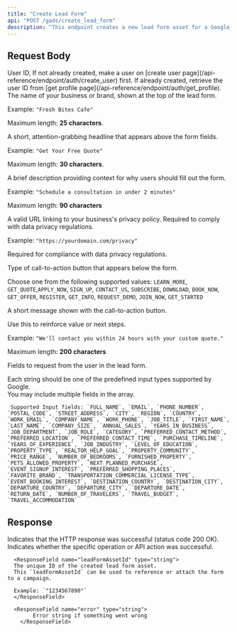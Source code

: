 ```yaml
---
title: "Create Lead Form"
api: "POST /gads/create_lead_form"
description: "This endpoint creates a new lead form asset for a Google Ads campaign. A lead form allows you to collect user information directly within your ad using customizable fields, headlines, call-to-action text, and a privacy policy link."
---
```


## Request Body

<ParamField body="userId" type="string" required>
	User ID, If not already created, make a user on [create user
	page](/api-reference/endpoint/auth/create_user) first. If already created,
	retrieve the user ID from [get profile
	page](/api-reference/endpoint/auth/get_profile).
</ParamField>

<ParamField body="name" type="string" required>
The name of your business or brand, shown at the top of the lead form.  

Example: `"Fresh Bites Cafe"`

<Note>Maximum length: **25 characters**.</Note>
</ParamField>

<ParamField body="headline" type="string" required>
	A short, attention-grabbing headline that appears above the form fields.  

Example: `"Get Your Free Quote"`

<Note>Maximum length: **30 characters**.</Note>

</ParamField>

<ParamField body="description" type="string" required>
	A brief description providing context for why users should fill out the form.  

Example: `"Schedule a consultation in under 2 minutes"`

<Note>Maximum length: **90 characters**</Note>
</ParamField>

<ParamField body="privacy_policy_url" type="string" required>
A valid URL linking to your business's privacy policy.  
Required to comply with data privacy regulations.  

Example: `"https://yourdomain.com/privacy"`

<Note>Required for compliance with data privacy regulations.</Note>
</ParamField>



<ParamField body="call_to_action_type" type="string" required>
Type of call-to-action button that appears below the form. 

  Choose one from the following supported values:  `LEARN_MORE`, `GET_QUOTE`,`APPLY_NOW`, `SIGN_UP`, `CONTACT_US`, `SUBSCRIBE`, `DOWNLOAD`, `BOOK_NOW`, `GET_OFFER`, `REGISTER`, `GET_INFO`, `REQUEST_DEMO`, `JOIN_NOW`, `GET_STARTED`

</ParamField>

<ParamField body="call_to_action_description" type="string" required>
A short message shown with the call-to-action button. 

Use this to reinforce value or next steps. 

Example: `"We'll contact you within 24 hours with your custom quote."`

<Note>Maximum length: **200 characters**  </Note>
</ParamField>

<ParamField body="input_fields" type="string[]" required>
Fields to request from the user in the lead form.

Each string should be one of the predefined input types supported by Google.  
You may include multiple fields in the array.

	 Supported Input fields: `FULL_NAME`, `EMAIL`, `PHONE_NUMBER`, `POSTAL_CODE`, `STREET_ADDRESS`, `CITY`, `REGION`, `COUNTRY`, `WORK_EMAIL`, `COMPANY_NAME`, `WORK_PHONE`, `JOB_TITLE`, `FIRST_NAME`, `LAST_NAME`, `COMPANY_SIZE`, `ANNUAL_SALES`, `YEARS_IN_BUSINESS`, `JOB_DEPARTMENT`, `JOB_ROLE`, `CATEGORY`, `PREFERRED_CONTACT_METHOD`, `PREFERRED_LOCATION`, `PREFERRED_CONTACT_TIME`, `PURCHASE_TIMELINE`, `YEARS_OF_EXPERIENCE`, `JOB_INDUSTRY`, `LEVEL_OF_EDUCATION`, `PROPERTY_TYPE`, `REALTOR_HELP_GOAL`, `PROPERTY_COMMUNITY`, `PRICE_RANGE`, `NUMBER_OF_BEDROOMS`, `FURNISHED_PROPERTY`, `PETS_ALLOWED_PROPERTY`, `NEXT_PLANNED_PURCHASE`, `EVENT_SIGNUP_INTEREST`, `PREFERRED_SHOPPING_PLACES`, `FAVORITE_BRAND`, `TRANSPORTATION_COMMERCIAL_LICENSE_TYPE`, `EVENT_BOOKING_INTEREST`, `DESTINATION_COUNTRY`, `DESTINATION_CITY`, `DEPARTURE_COUNTRY`, `DEPARTURE_CITY`, `DEPARTURE_DATE`, `RETURN_DATE`, `NUMBER_OF_TRAVELERS`, `TRAVEL_BUDGET`, `TRAVEL_ACCOMMODATION`

</ParamField>


## Response

<ResponseField name="success" type="boolean">
	Indicates that the HTTP response was successful (status code 200 OK).
</ResponseField>


<ResponseField name="results" type="object">
  <Expandable title="Results Object">
        <ResponseField name="success" type="boolean">
			Indicates whether the specific operation or API action was successful.
        </ResponseField>

      <ResponseField name="leadFormAssetId" type="string">
      The unique ID of the created lead form asset.  
      This `leadFormAssetId` can be used to reference or attach the form to a campaign.
						
      Example: `"1234567890"`
      </ResponseField>

      <ResponseField name="error" type="string">
    		Error string if something went wrong
    	</ResponseField>
  </Expandable>
</ResponseField>